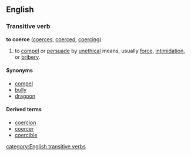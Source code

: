 ==English==
===Transitive verb===
'''to coerce''' ([[coerces]], [[coerced]], [[coercing]])
#to [[compel]] or [[persuade]] by [[unethical]] means, usually [[force]], [[intimidation]], or [[bribery]].

====Synonyms====
*[[compel]]
*[[bully]]
*[[dragoon]]

====Derived terms====
*[[coercion]]
*[[coercer]]
*[[coercible]]

[[category:English transitive verbs]]